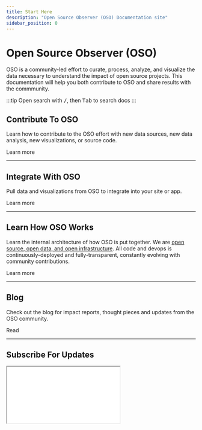 ```yaml
---
title: Start Here
description: "Open Source Observer (OSO) Documentation site"
sidebar_position: 0
---
```



# Open Source Observer (OSO)

OSO is a community-led effort to curate, process, analyze, and visualize
the data necessary to understand the impact of open source projects.
This documentation will help you both contribute to OSO
and share results with the commmunity.

:::tip
Open search with <kbd>/</kbd>, then <kbd>Tab</kbd> to search docs
:::

## Contribute To OSO

Learn how to contribute to the OSO effort
with new data sources, new data analysis, new visualizations, or source code.

<Link to="/docs/contribute/intro" className="button button--secondary button--lg">Learn more</Link>

---

## Integrate With OSO

Pull data and visualizations from OSO to integrate into your site or app.

<Link to="/docs/integrate/getting-started" className="button button--secondary button--lg">Learn more</Link>

---

## Learn How OSO Works

Learn the internal architecture of how OSO is put together.
We are [open source, open data, and open infrastructure](/blog/open-source-open-data-open-infra).
All code and devops is continuously-deployed and fully-transparent,
constantly evolving with community contributions.

<Link to="/docs/how-oso-works/intro" className="button button--secondary button--lg">Learn more</Link>

---

## Blog

Check out the blog for impact reports, thought pieces and updates from the OSO community.

<Link to="/blog" className="button button--secondary button--lg">Read</Link>

---

## Subscribe For Updates

<iframe
  src={"https://kariba.substack.com/embed"}
  width={400}
  height={150}
  style={{
    background: "white",
  }}
  scrolling={"no"}
/>
